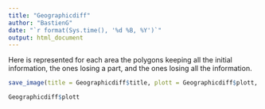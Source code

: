 ```yaml
---
title: "Geographicdiff"
author: "BastienG"
date: "`r format(Sys.time(), '%d %B, %Y')`"
output: html_document
---
```


Here is represented for each area the polygons keeping all the initial information, the ones losing a part, and the ones losing all the information.

```r

save_image(title = Geographicdiff$title, plott = Geographicdiff$plott, folder = "Spatialdiffmap", find_and_print = outputonly, fig.pathinside = fig.path)

```


```r

Geographicdiff$plott

```

